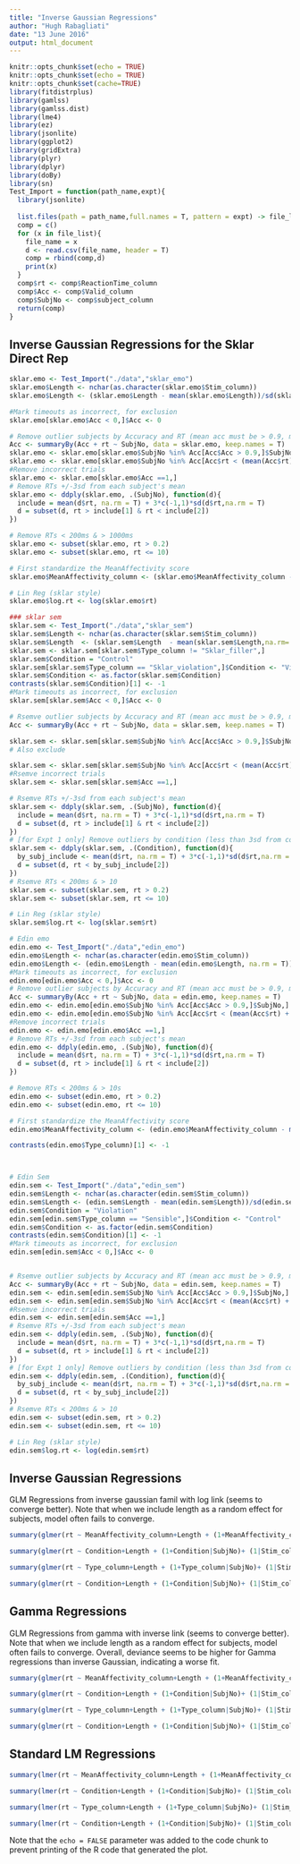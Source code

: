 ```yaml
---
title: "Inverse Gaussian Regressions"
author: "Hugh Rabagliati"
date: "13 June 2016"
output: html_document
---
```


```r
knitr::opts_chunk$set(echo = TRUE)
knitr::opts_chunk$set(echo = TRUE)
knitr::opts_chunk$set(cache=TRUE)
library(fitdistrplus)
library(gamlss)
library(gamlss.dist)
library(lme4)
library(ez)
library(jsonlite)
library(ggplot2)
library(gridExtra)
library(plyr)
library(dplyr)
library(doBy)
library(sn)
Test_Import = function(path_name,expt){
  library(jsonlite)
  
  list.files(path = path_name,full.names = T, pattern = expt) -> file_list
  comp = c()
  for (x in file_list){
    file_name = x
    d <- read.csv(file_name, header = T)
    comp = rbind(comp,d)
    print(x)
  }
  comp$rt <- comp$ReactionTime_column
  comp$Acc <- comp$Valid_column
  comp$SubjNo <- comp$subject_column
  return(comp)
}

```

## Inverse Gaussian Regressions for the Sklar Direct Rep



```r
sklar.emo <- Test_Import("./data","sklar_emo")
sklar.emo$Length <- nchar(as.character(sklar.emo$Stim_column))
sklar.emo$Length <- (sklar.emo$Length - mean(sklar.emo$Length))/sd(sklar.emo$Length)

#Mark timeouts as incorrect, for exclusion
sklar.emo[sklar.emo$Acc < 0,]$Acc <- 0

# Remove outlier subjects by Accuracy and RT (mean acc must be > 0.9, mean rt must be > (!!, see by trial exclusion below) 3sd from group mean [ie we remove extra-fast participants)
Acc <- summaryBy(Acc + rt ~ SubjNo, data = sklar.emo, keep.names = T)
sklar.emo <- sklar.emo[sklar.emo$SubjNo %in% Acc[Acc$Acc > 0.9,]$SubjNo,]
sklar.emo <- sklar.emo[sklar.emo$SubjNo %in% Acc[Acc$rt < (mean(Acc$rt) + (3*sd(Acc$rt))),]$SubjNo,]
#Remove incorrect trials
sklar.emo <- sklar.emo[sklar.emo$Acc ==1,]
# Remove RTs +/-3sd from each subject's mean 
sklar.emo <- ddply(sklar.emo, .(SubjNo), function(d){ 
  include = mean(d$rt, na.rm = T) + 3*c(-1,1)*sd(d$rt,na.rm = T)
  d = subset(d, rt > include[1] & rt < include[2])
})

# Remove RTs < 200ms & > 1000ms
sklar.emo <- subset(sklar.emo, rt > 0.2)
sklar.emo <- subset(sklar.emo, rt <= 10)

# First standardize the MeanAffectivity score
sklar.emo$MeanAffectivity_column <- (sklar.emo$MeanAffectivity_column - mean(sklar.emo$MeanAffectivity_column, na.rm = T))/sd(sklar.emo$MeanAffectivity_column, na.rm = T)

# Lin Reg (sklar style)
sklar.emo$log.rt <- log(sklar.emo$rt)

### sklar sem
sklar.sem <- Test_Import("./data","sklar_sem")
sklar.sem$Length <- nchar(as.character(sklar.sem$Stim_column))
sklar.sem$Length  <- (sklar.sem$Length  - mean(sklar.sem$Length,na.rm= T))/sd(sklar.sem$Length,na.rm= T)
sklar.sem <- sklar.sem[sklar.sem$Type_column != "Sklar_filler",]
sklar.sem$Condition = "Control"
sklar.sem[sklar.sem$Type_column == "Sklar_violation",]$Condition <- "Violation"
sklar.sem$Condition <- as.factor(sklar.sem$Condition)
contrasts(sklar.sem$Condition)[1] <- -1
#Mark timeouts as incorrect, for exclusion
sklar.sem[sklar.sem$Acc < 0,]$Acc <- 0

# Rsemve outlier subjects by Accuracy and RT (mean acc must be > 0.9, mean rt must be > (!!, see by trial exclusion below) 3sd from group mean [ie we rsemve extra-fast participants)
Acc <- summaryBy(Acc + rt ~ SubjNo, data = sklar.sem, keep.names = T)

sklar.sem <- sklar.sem[sklar.sem$SubjNo %in% Acc[Acc$Acc > 0.9,]$SubjNo,]
# Also exclude

sklar.sem <- sklar.sem[sklar.sem$SubjNo %in% Acc[Acc$rt < (mean(Acc$rt) + (3*sd(Acc$rt))),]$SubjNo,]
#Rsemve incorrect trials
sklar.sem <- sklar.sem[sklar.sem$Acc ==1,]

# Rsemve RTs +/-3sd from each subject's mean 
sklar.sem <- ddply(sklar.sem, .(SubjNo), function(d){ 
  include = mean(d$rt, na.rm = T) + 3*c(-1,1)*sd(d$rt,na.rm = T)
  d = subset(d, rt > include[1] & rt < include[2])
})
# [for Expt 1 only] Remove outliers by condition (less than 3sd from condition mean -- note that this is not a symmetric exclusion criterion)
sklar.sem <- ddply(sklar.sem, .(Condition), function(d){ 
  by_subj_include <- mean(d$rt, na.rm = T) + 3*c(-1,1)*sd(d$rt,na.rm = T)
  d = subset(d, rt < by_subj_include[2])
})
# Rsemve RTs < 200ms & > 10
sklar.sem <- subset(sklar.sem, rt > 0.2)
sklar.sem <- subset(sklar.sem, rt <= 10)

# Lin Reg (sklar style)
sklar.sem$log.rt <- log(sklar.sem$rt)

# Edin emo
edin.emo <- Test_Import("./data","edin_emo")
edin.emo$Length <- nchar(as.character(edin.emo$Stim_column))
edin.emo$Length <- (edin.emo$Length - mean(edin.emo$Length, na.rm = T))/sd(edin.emo$Length)                                      
#Mark timeouts as incorrect, for exclusion
edin.emo[edin.emo$Acc < 0,]$Acc <- 0
# Remove outlier subjects by Accuracy and RT (mean acc must be > 0.9, mean rt must be > (!!, see by trial exclusion below) 3sd from group mean [ie we remove extra-fast participants)
Acc <- summaryBy(Acc + rt ~ SubjNo, data = edin.emo, keep.names = T)
edin.emo <- edin.emo[edin.emo$SubjNo %in% Acc[Acc$Acc > 0.9,]$SubjNo,]
edin.emo <- edin.emo[edin.emo$SubjNo %in% Acc[Acc$rt < (mean(Acc$rt) + (3*sd(Acc$rt))),]$SubjNo,]
#Remove incorrect trials
edin.emo <- edin.emo[edin.emo$Acc ==1,]
# Remove RTs +/-3sd from each subject's mean 
edin.emo <- ddply(edin.emo, .(SubjNo), function(d){ 
  include = mean(d$rt, na.rm = T) + 3*c(-1,1)*sd(d$rt,na.rm = T)
  d = subset(d, rt > include[1] & rt < include[2])
})

# Remove RTs < 200ms & > 10s
edin.emo <- subset(edin.emo, rt > 0.2)
edin.emo <- subset(edin.emo, rt <= 10)

# First standardize the MeanAffectivity score
edin.emo$MeanAffectivity_column <- (edin.emo$MeanAffectivity_column - mean(edin.emo$MeanAffectivity_column, na.rm = T))/sd(edin.emo$MeanAffectivity_column, na.rm = T)

contrasts(edin.emo$Type_column)[1] <- -1



# Edin Sem
edin.sem <- Test_Import("./data","edin_sem")
edin.sem$Length <- nchar(as.character(edin.sem$Stim_column))
edin.sem$Length <- (edin.sem$Length - mean(edin.sem$Length))/sd(edin.sem$Length)
edin.sem$Condition = "Violation"
edin.sem[edin.sem$Type_column == "Sensible",]$Condition <- "Control"
edin.sem$Condition <- as.factor(edin.sem$Condition)
contrasts(edin.sem$Condition)[1] <- -1
#Mark timeouts as incorrect, for exclusion
edin.sem[edin.sem$Acc < 0,]$Acc <- 0


# Rsemve outlier subjects by Accuracy and RT (mean acc must be > 0.9, mean rt must be > (!!, see by trial exclusion below) 3sd from group mean [ie we rsemve extra-fast participants)
Acc <- summaryBy(Acc + rt ~ SubjNo, data = edin.sem, keep.names = T)
edin.sem <- edin.sem[edin.sem$SubjNo %in% Acc[Acc$Acc > 0.9,]$SubjNo,]
edin.sem <- edin.sem[edin.sem$SubjNo %in% Acc[Acc$rt < (mean(Acc$rt) + (3*sd(Acc$rt))),]$SubjNo,]
#Rsemve incorrect trials
edin.sem <- edin.sem[edin.sem$Acc ==1,]
# Rsemve RTs +/-3sd from each subject's mean 
edin.sem <- ddply(edin.sem, .(SubjNo), function(d){ 
  include = mean(d$rt, na.rm = T) + 3*c(-1,1)*sd(d$rt,na.rm = T)
  d = subset(d, rt > include[1] & rt < include[2])
})
# [for Expt 1 only] Remove outliers by condition (less than 3sd from condition mean -- note that this is not a symmetric exclusion criterion)
edin.sem <- ddply(edin.sem, .(Condition), function(d){ 
  by_subj_include <- mean(d$rt, na.rm = T) + 3*c(-1,1)*sd(d$rt,na.rm = T)
  d = subset(d, rt < by_subj_include[2])
})
# Rsemve RTs < 200ms & > 10
edin.sem <- subset(edin.sem, rt > 0.2)
edin.sem <- subset(edin.sem, rt <= 10)

# Lin Reg (sklar style)
edin.sem$log.rt <- log(edin.sem$rt)
```

## Inverse Gaussian Regressions

GLM Regressions from inverse gaussian famil with log link (seems to converge better). Note that when we include length as a random effect for subjects, model often fails to converge.
```r
summary(glmer(rt ~ MeanAffectivity_column+Length + (1+MeanAffectivity_column|SubjNo)+ (1|Stim_column), data = sklar.emo, family = "inverse.gaussian"(link="log")))

summary(glmer(rt ~ Condition+Length + (1+Condition|SubjNo)+ (1|Stim_column), data = sklar.sem, family = "inverse.gaussian"(link="log")))

summary(glmer(rt ~ Type_column+Length + (1+Type_column|SubjNo)+ (1|Stim_column), data = edin.emo, family = "inverse.gaussian"(link="log")))

summary(glmer(rt ~ Condition+Length + (1+Condition|SubjNo)+ (1|Stim_column), data = edin.sem, family = "inverse.gaussian"(link="log")))

```




## Gamma Regressions

GLM Regressions from gamma with inverse link (seems to converge better). Note that when we include length as a random effect for subjects, model often fails to converge. Overall, deviance seems to be higher for Gamma regressions than inverse Gaussian, indicating a worse fit.
```r
summary(glmer(rt ~ MeanAffectivity_column+Length + (1+MeanAffectivity_column|SubjNo)+ (1|Stim_column), data = sklar.emo, family = "Gamma"))

summary(glmer(rt ~ Condition+Length + (1+Condition|SubjNo)+ (1|Stim_column), data = sklar.sem, family = "Gamma"))

summary(glmer(rt ~ Type_column+Length + (1+Type_column|SubjNo)+ (1|Stim_column), data = edin.emo, family = "Gamma"))

summary(glmer(rt ~ Condition+Length + (1+Condition|SubjNo)+ (1|Stim_column), data = edin.sem, family = "Gamma"))

```


## Standard LM Regressions

```r
summary(lmer(rt ~ MeanAffectivity_column+Length + (1+MeanAffectivity_column|SubjNo)+ (1|Stim_column), data = sklar.emo, family = "gaussian"(link="log")))

summary(lmer(rt ~ Condition+Length + (1+Condition|SubjNo)+ (1|Stim_column), data = sklar.sem, family = "gaussian"(link="log")))

summary(lmer(rt ~ Type_column+Length + (1+Type_column|SubjNo)+ (1|Stim_column), data = edin.emo, family = "gaussian"(link="log")))

summary(lmer(rt ~ Condition+Length + (1+Condition|SubjNo)+ (1|Stim_column), data = edin.sem, family = "gaussian"(link="log")))

```


Note that the `echo = FALSE` parameter was added to the code chunk to prevent printing of the R code that generated the plot.
